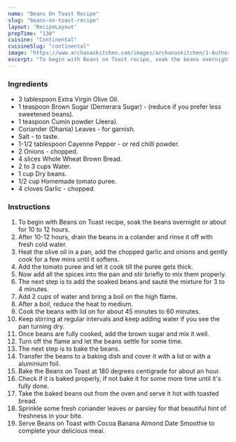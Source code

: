 ---
name: "Beans On Toast Recipe"
slug: "beans-on-toast-recipe"
layout: 'RecipeLayout'
prepTime: "130"
cuisine: "Continental"
cuisineSlug: "continental"
image: "https://www.archanaskitchen.com/images/archanaskitchen/1-Author/Jyothi_Rajesh/Beans_on_Toast.jpg"
excerpt: "To begin with Beans on Toast recipe, soak the beans overnight or about for 10 to 12 hours"
---

### Ingredients

- 3 tablespoon Extra Virgin Olive Oil.
- 1 teaspoon Brown Sugar (Demerara Sugar) - (reduce if you prefer less sweetened beans).
- 1 teaspoon Cumin powder (Jeera).
- Coriander (Dhania) Leaves - for garnish.
- Salt - to taste.
- 1-1/2 tablespoon Cayenne Pepper - or red chilli powder.
- 2 Onions - chopped.
- 4 slices Whole Wheat Brown Bread.
- 2 to 3 cups Water.
- 1 cup Dry beans.
- 1/2 cup Homemade tomato puree.
- 4 cloves Garlic - chopped.

### Instructions

1. To begin with Beans on Toast recipe, soak the beans overnight or about for 10 to 12 hours.
1. After 10-12 hours, drain the beans in a colander and rinse it off with fresh cold water.
1. Heat the olive oil in a pan, add the chopped garlic and onions and gently cook for a few mins until it softens.
1. Add the tomato puree and let it cook till the puree gets thick.
1. Now add all the spices into the pan and stir briefly to mix them properly.
1. The next step is to add the soaked beans and sauté the mixture for 3 to 4 minutes.
1. Add 2 cups of water and bring a boil on the high flame.
1. After a boil, reduce the heat to medium.
1. Cook the beans with lid on for about 45 minutes to 60 minutes.
1. Keep stirring at regular intervals and keep adding water if you see the pan turning dry.
1. Once beans are fully cooked, add the brown sugar and mix it well.
1. Turn off the flame and let the beans settle for some time.
1. The next step is to bake the beans.
1. Transfer the beans to a baking dish and cover it with a lid or with a aluminium foil.
1. Bake the Beans on Toast at 180 degrees centigrade for about an hour.
1. Check if it is baked properly, if not bake it for some more time until it's fully done.
1. Take the baked beans out from the oven and serve it hot with toasted bread.
1. Sprinkle some fresh coriander leaves or parsley for that beautiful hint of freshness in your bite.
1. Serve Beans on Toast with Cocoa Banana Almond Date Smoothie to complete your delicious meal.
